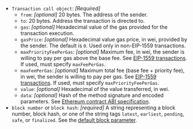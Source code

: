 - `Transaction call object`: _[Required]_
  - `from`: _[optional]_ 20 bytes. The address of the sender.
  - `to`: 20 bytes. Address the transaction is directed to.
  - `gas`: _[optional]_ Hexadecimal value of the gas provided for the transaction execution.
  - `gasPrice`: _[optional]_ Hexadecimal value gas price, in wei, provided by the sender. The default is `0`. Used only in non-EIP-1559 transactions.
  - `maxPriorityFeePerGas`: _[optional]_ Maximum fee, in wei, the sender is willing to pay per gas above the base fee. See [EIP-1559 transactions](../../concepts/transaction-types.md#access-list-transactions). If used, must specify `maxFeePerGas`.
  - `maxFeePerGas`: _[optional]_ Maximum total fee (base fee + priority fee), in wei, the sender is willing to pay per gas. See [EIP-1559 transactions](../../concepts/transaction-types.md#eip-1559-transactions). If used, must specify `maxPriorityFeePerGas`.
  - `value`: _[optional]_ Hexadecimal of the value transferred, in wei.
  - `data`: _[optional]_ Hash of the method signature and encoded parameters. See [Ethereum contract ABI specification](https://docs.soliditylang.org/en/latest/abi-spec.html).
- `block number` or `block hash`: _[required]_ A string representing a block number, block hash, or one of the string tags `latest`, `earliest`, `pending`, `safe`, or `finalized`. See the [default block parameter](https://ethereum.org/en/developers/docs/apis/json-rpc/#default-block).

